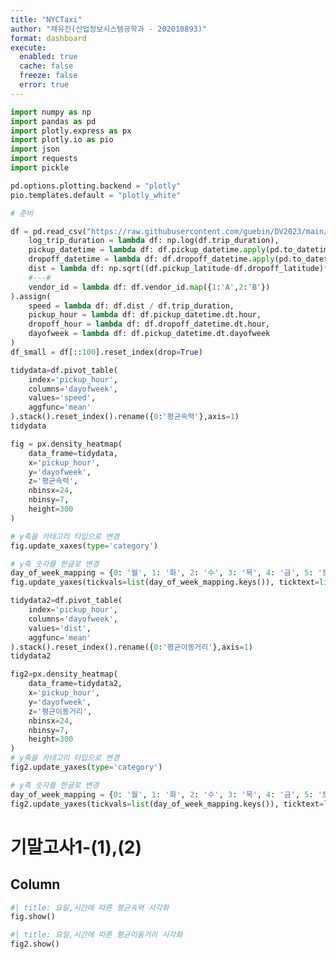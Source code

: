 ```yaml
---
title: "NYCTaxi"
author: "채유진(산업정보시스템공학과 - 202010893)"
format: dashboard
execute: 
  enabled: true
  cache: false
  freeze: false
  error: true
---
```


```python
import numpy as np
import pandas as pd
import plotly.express as px
import plotly.io as pio
import json
import requests
import pickle

pd.options.plotting.backend = "plotly"
pio.templates.default = "plotly_white"

# 준비

df = pd.read_csv("https://raw.githubusercontent.com/guebin/DV2023/main/posts/NYCTaxi.csv").assign(
    log_trip_duration = lambda df: np.log(df.trip_duration),
    pickup_datetime = lambda df: df.pickup_datetime.apply(pd.to_datetime),
    dropoff_datetime = lambda df: df.dropoff_datetime.apply(pd.to_datetime),
    dist = lambda df: np.sqrt((df.pickup_latitude-df.dropoff_latitude)**2 + (df.pickup_longitude-df.dropoff_longitude)**2),
    #---#
    vendor_id = lambda df: df.vendor_id.map({1:'A',2:'B'})
).assign(
    speed = lambda df: df.dist / df.trip_duration,
    pickup_hour = lambda df: df.pickup_datetime.dt.hour,
    dropoff_hour = lambda df: df.dropoff_datetime.dt.hour,
    dayofweek = lambda df: df.pickup_datetime.dt.dayofweek
)
df_small = df[::100].reset_index(drop=True)

tidydata=df.pivot_table(
    index='pickup_hour',
    columns='dayofweek',
    values='speed',
    aggfunc='mean'
).stack().reset_index().rename({0:'평균속력'},axis=1)
tidydata

fig = px.density_heatmap(
    data_frame=tidydata,
    x='pickup_hour',
    y='dayofweek',
    z='평균속력',
    nbinsx=24,
    nbinsy=7,
    height=300
)

# y축을 카테고리 타입으로 변경
fig.update_xaxes(type='category')

# y축 숫자를 한글로 변경
day_of_week_mapping = {0: '월', 1: '화', 2: '수', 3: '목', 4: '금', 5: '토', 6: '일'}
fig.update_yaxes(tickvals=list(day_of_week_mapping.keys()), ticktext=list(day_of_week_mapping.values()))

tidydata2=df.pivot_table(
    index='pickup_hour',
    columns='dayofweek',
    values='dist',
    aggfunc='mean'
).stack().reset_index().rename({0:'평균이동거리'},axis=1)
tidydata2

fig2=px.density_heatmap(
    data_frame=tidydata2,
    x='pickup_hour',
    y='dayofweek',
    z='평균이동거리',
    nbinsx=24,
    nbinsy=7,
    height=300
)
# y축을 카테고리 타입으로 변경
fig2.update_yaxes(type='category')

# y축 숫자를 한글로 변경
day_of_week_mapping = {0: '월', 1: '화', 2: '수', 3: '목', 4: '금', 5: '토', 6: '일'}
fig2.update_yaxes(tickvals=list(day_of_week_mapping.keys()), ticktext=list(day_of_week_mapping.values()))

```

# 기말고사1-(1),(2)  {orientation="columns" scrolling="true"}

## Column {width=50%}

```python
#| title: 요일,시간에 따른 평균속력 시각화        
fig.show()

```

```python
#| title: 요일,시간에 따른 평균이동거리 시각화        
fig2.show()
```